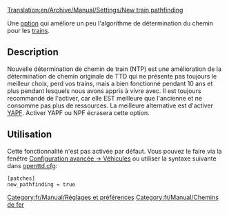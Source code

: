 [[Translation:en/Archive/Manual/Settings/New train pathfinding]]


Une [[fr/Archive/Manual/Settings/Options avancées|option]] qui améliore un peu l'algorithme de détermination du chemin pour les [[fr/Manual/Trains|trains]].


== Description ==
Nouvelle détermination de chemin de train (NTP) est une amélioration de la détermination de chemin originale de TTD qui ne présente pas toujours le meilleur choix, perd vos trains, mais a bien fonctionné pendant 10 ans et plus pendant lesquels nous avons appris à vivre avec. Il est toujours recommandé de l'activer, car elle EST meilleure que l'ancienne et ne consomme pas plus de ressources. La meilleure alternative est d'activer [[fr/Archive/Manual/Encore une autre détermination de chemin|YAPF]]. Activer YAPF ou NPF écrasera cette option.

== Utilisation ==
Cette fonctionnalité n'est pas activée par défaut. Vous pouvez le faire via la fenêtre [[fr/Archive/Manual/Settings/Options avancées/Véhicules|Configuration avancée -> Véhicules]] ou utiliser la syntaxe suivante dans [[fr/Archive/Manual/Settings/Openttd.cfg|openttd.cfg]]:
<pre>
[patches]
new_pathfinding = true
</pre>

[[Category:fr/Manual/Réglages et préférences]]
[[Category:fr/Manual/Chemins de fer]]